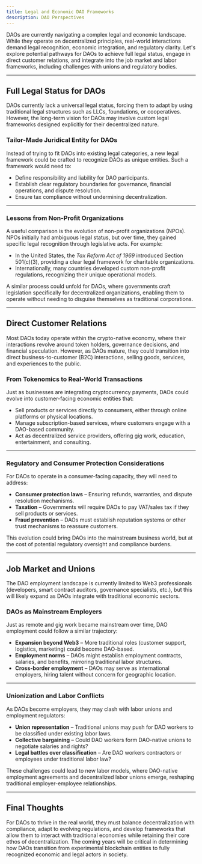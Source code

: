 ```yaml
---
title: Legal and Economic DAO Frameworks
description: DAO Perspectives
---
```


DAOs are currently navigating a complex legal and economic landscape. While they operate on decentralized principles, real-world interactions demand legal recognition, economic integration, and regulatory clarity. Let's explore potential pathways for DAOs to achieve full legal status, engage in direct customer relations, and integrate into the job market and labor frameworks, including challenges with unions and regulatory bodies.  

---

## **Full Legal Status for DAOs**  

DAOs currently lack a universal legal status, forcing them to adapt by using traditional legal structures such as LLCs, foundations, or cooperatives. However, the long-term vision for DAOs may involve custom legal frameworks designed explicitly for their decentralized nature.  

### **Tailor-Made Juridical Entity for DAOs**  
Instead of trying to fit DAOs into existing legal categories, a new legal framework could be crafted to recognize DAOs as unique entities. Such a framework would need to:  
- Define responsibility and liability for DAO participants.  
- Establish clear regulatory boundaries for governance, financial operations, and dispute resolution.  
- Ensure tax compliance without undermining decentralization.  

---

### **Lessons from Non-Profit Organizations**  
A useful comparison is the evolution of non-profit organizations (NPOs). NPOs initially had ambiguous legal status, but over time, they gained specific legal recognition through legislative acts. For example:  
- In the United States, the *Tax Reform Act of 1969* introduced Section 501(c)(3), providing a clear legal framework for charitable organizations.  
- Internationally, many countries developed custom non-profit regulations, recognizing their unique operational models.  

A similar process could unfold for DAOs, where governments craft legislation specifically for decentralized organizations, enabling them to operate without needing to disguise themselves as traditional corporations.  

---

## **Direct Customer Relations**  

Most DAOs today operate within the crypto-native economy, where their interactions revolve around token holders, governance decisions, and financial speculation. However, as DAOs mature, they could transition into direct business-to-customer (B2C) interactions, selling goods, services, and experiences to the public.  

### **From Tokenomics to Real-World Transactions**  
Just as businesses are integrating cryptocurrency payments, DAOs could evolve into customer-facing economic entities that:  
- Sell products or services directly to consumers, either through online platforms or physical locations.  
- Manage subscription-based services, where customers engage with a DAO-based community.  
- Act as decentralized service providers, offering gig work, education, entertainment, and consulting.  

---

### **Regulatory and Consumer Protection Considerations**  
For DAOs to operate in a consumer-facing capacity, they will need to address:  
- **Consumer protection laws** – Ensuring refunds, warranties, and dispute resolution mechanisms.  
- **Taxation** – Governments will require DAOs to pay VAT/sales tax if they sell products or services.  
- **Fraud prevention** – DAOs must establish reputation systems or other trust mechanisms to reassure customers.  

This evolution could bring DAOs into the mainstream business world, but at the cost of potential regulatory oversight and compliance burdens.  

---

## **Job Market and Unions**  

The DAO employment landscape is currently limited to Web3 professionals (developers, smart contract auditors, governance specialists, etc.), but this will likely expand as DAOs integrate with traditional economic sectors.  

### **DAOs as Mainstream Employers**  
Just as remote and gig work became mainstream over time, DAO employment could follow a similar trajectory:  
- **Expansion beyond Web3** – More traditional roles (customer support, logistics, marketing) could become DAO-based.  
- **Employment norms** – DAOs might establish employment contracts, salaries, and benefits, mirroring traditional labor structures.  
- **Cross-border employment** – DAOs may serve as international employers, hiring talent without concern for geographic location.  

---

### **Unionization and Labor Conflicts**  
As DAOs become employers, they may clash with labor unions and employment regulators:  
- **Union representation** – Traditional unions may push for DAO workers to be classified under existing labor laws.  
- **Collective bargaining** – Could DAO workers form DAO-native unions to negotiate salaries and rights?  
- **Legal battles over classification** – Are DAO workers contractors or employees under traditional labor law?  

These challenges could lead to new labor models, where DAO-native employment agreements and decentralized labor unions emerge, reshaping traditional employer-employee relationships.  

---

## **Final Thoughts**  

For DAOs to thrive in the real world, they must balance decentralization with compliance, adapt to evolving regulations, and develop frameworks that allow them to interact with traditional economies while retaining their core ethos of decentralization. The coming years will be critical in determining how DAOs transition from experimental blockchain entities to fully recognized economic and legal actors in society.  

